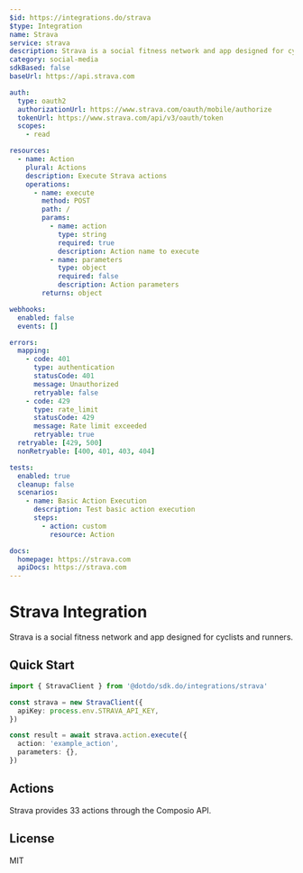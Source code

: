 ```yaml
---
$id: https://integrations.do/strava
$type: Integration
name: Strava
service: strava
description: Strava is a social fitness network and app designed for cyclists and runners.
category: social-media
sdkBased: false
baseUrl: https://api.strava.com

auth:
  type: oauth2
  authorizationUrl: https://www.strava.com/oauth/mobile/authorize
  tokenUrl: https://www.strava.com/api/v3/oauth/token
  scopes:
    - read

resources:
  - name: Action
    plural: Actions
    description: Execute Strava actions
    operations:
      - name: execute
        method: POST
        path: /
        params:
          - name: action
            type: string
            required: true
            description: Action name to execute
          - name: parameters
            type: object
            required: false
            description: Action parameters
        returns: object

webhooks:
  enabled: false
  events: []

errors:
  mapping:
    - code: 401
      type: authentication
      statusCode: 401
      message: Unauthorized
      retryable: false
    - code: 429
      type: rate_limit
      statusCode: 429
      message: Rate limit exceeded
      retryable: true
  retryable: [429, 500]
  nonRetryable: [400, 401, 403, 404]

tests:
  enabled: true
  cleanup: false
  scenarios:
    - name: Basic Action Execution
      description: Test basic action execution
      steps:
        - action: custom
          resource: Action

docs:
  homepage: https://strava.com
  apiDocs: https://strava.com
---
```


# Strava Integration

Strava is a social fitness network and app designed for cyclists and runners.

## Quick Start

```typescript
import { StravaClient } from '@dotdo/sdk.do/integrations/strava'

const strava = new StravaClient({
  apiKey: process.env.STRAVA_API_KEY,
})

const result = await strava.action.execute({
  action: 'example_action',
  parameters: {},
})
```

## Actions

Strava provides 33 actions through the Composio API.

## License

MIT
